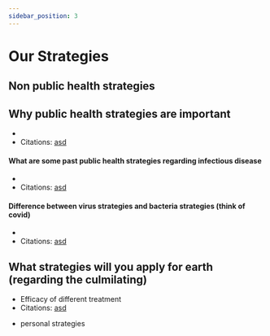 ```yaml
---
sidebar_position: 3
---
```


# Our Strategies
## Non public health strategies
## Why public health strategies are important
- 
- Citations: [asd](https://www.britannica.com/science/bacteria/Evolution-of-bacteria)
#### What are some past public health strategies regarding infectious disease
- 
- Citations: [asd](https://www.britannica.com/science/bacteria/Evolution-of-bacteria)
#### Difference between virus strategies and bacteria strategies (think of covid)
- 
- Citations: [asd](https://www.britannica.com/science/bacteria/Evolution-of-bacteria)
## What strategies will you apply for earth (regarding the culmilating)
- Efficacy of different treatment
- Citations: [asd](https://www.britannica.com/science/bacteria/Evolution-of-bacteria)
+ personal strategies